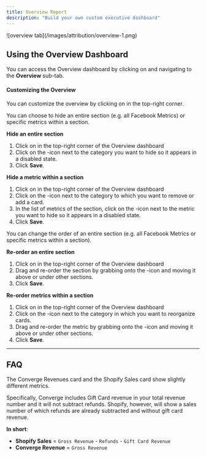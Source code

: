 ```yaml
---
title: Overview Report
description: "Build your own custom executive dashboard"
---
```



<Frame>
![overview tab](/images/attribution/overview-1.png)
</Frame>

## Using the Overview Dashboard

You can access the Overview dashboard by clicking on <IconText text="Attribution" name="piggy-bank" iconType="duotone"/> and navigating to the **Overview** sub-tab.

#### Customizing the Overview

You can customize the overview by clicking on <IconText name="pencil" text="Edit overview" iconType="solid"/> in the top-right corner.

<Accordion title="Add or remove metrics" icon="circle-plus">
You can choose to hide an entire section (e.g. all Facebook Metrics) or specific metrics within a section.

**Hide an entire section**
1. Click on <IconText name="pencil" text="Edit overview" iconType="solid"/> in the top-right corner of the Overview dashboard
2. Click on the <Icon name="eye"/>-icon next to the category you want to hide so it appears in a disabled state.
3. Click **Save**.

**Hide a metric within a section**
1. Click on <IconText name="pencil" text="Edit overview" iconType="solid"/> in the top-right corner of the Overview dashboard
2. Click on the <Icon name="pencil"/>-icon next to the category to which you want to remove or add a card. 
3. In the list of metrics of the section, click on the <Icon name="eye"/>-icon next to the metric you want to hide so it appears in a disabled state.
4. Click **Save**.
</Accordion>

<Accordion title="Change the order of the metrics" icon="sort">
You can change the order of an entire section (e.g. all Facebook Metrics or specific metrics within a section).

**Re-order an entire section**
1. Click on <IconText name="pencil" text="Edit overview" iconType="solid"/> in the top-right corner of the Overview dashboard
2. Drag and re-order the section by grabbing onto the <Icon name="grip-vertical"/>-icon and moving it above or under other sections.
3. Click **Save**.

**Re-order metrics within a section**
1. Click on <IconText name="pencil" text="Edit overview" iconType="solid"/> in the top-right corner of the Overview dashboard
2. Click on the <Icon name="pencil"/>-icon next to the category in which you want to reorganize cards. 
3. Drag and re-order the metric by grabbing onto the <Icon name="grip-vertical"/>-icon and moving it above or under other sections.
4. Click **Save**.
</Accordion>

---

## FAQ

<Accordion title="Why are my Shopify Sales and Converge Revenues misaligned?" >

The Converge Revenues card and the Shopify Sales card show slightly different metrics. 

Specifically, Converge includes Gift Card revenue in your total revenue number and it will not subtract refunds. 
Shopify, however, will show a sales number of which refunds are already subtracted and without gift card revenue. 

**In short**: 

- **Shopify Sales** = `Gross Revenue` - `Refunds` - `Gift Card Revenue`
- **Converge Revenue** = `Gross Revenue`

</Accordion>
